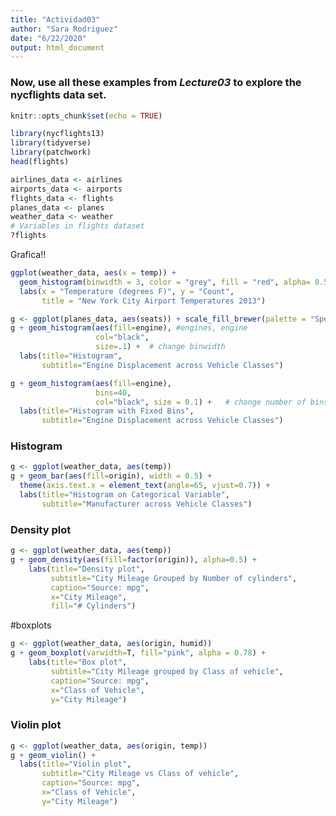 ---
title: "Actividad03"
author: "Sara Rodriguez"
date: "6/22/2020"
output: html_document
---

### Now, use all these examples from *Lecture03* to explore the nycflights data set. 

```{r setup, include=FALSE}
knitr::opts_chunk$set(echo = TRUE)
```


```{r, message=FALSE, warrning=FALSE}
library(nycflights13)
library(tidyverse)
library(patchwork)
head(flights)
```

```{r, message=FALSE, warrning=FALSE}
airlines_data <- airlines
airports_data <- airports
flights_data <- flights
planes_data <- planes
weather_data <- weather
# Variables in flights dataset
?flights
```

Grafica!! 

```{r, message=FALSE, warrning=FALSE}
ggplot(weather_data, aes(x = temp)) +
  geom_histogram(binwidth = 3, color = "grey", fill = "red", alpha= 0.5) + 
  labs(x = "Temperature (degrees F)", y = "Count", 
       title = "New York City Airport Temperatures 2013")
```


```{r, message=FALSE, warrning=FALSE}
g <- ggplot(planes_data, aes(seats)) + scale_fill_brewer(palette = "Spectral")
g + geom_histogram(aes(fill=engine), #engines, engine
                   col="black", 
                   size=.1) +  # change binwidth
  labs(title="Histogram", 
       subtitle="Engine Displacement across Vehicle Classes") 
```


```{r, message=FALSE, warrning=FALSE}
g + geom_histogram(aes(fill=engine), 
                   bins=40, 
                   col="black", size = 0.1) +   # change number of bins
  labs(title="Histogram with Fixed Bins", 
       subtitle="Engine Displacement across Vehicle Classes") 
```



### Histogram 
```{r, message=FALSE, warning=FALSE}
g <- ggplot(weather_data, aes(temp))
g + geom_bar(aes(fill=origin), width = 0.5) + 
  theme(axis.text.x = element_text(angle=65, vjust=0.7)) + 
  labs(title="Histogram on Categorical Variable", 
       subtitle="Manufacturer across Vehicle Classes") 
```



### Density plot
```{r}
g <- ggplot(weather_data, aes(temp))
g + geom_density(aes(fill=factor(origin)), alpha=0.5) + 
    labs(title="Density plot", 
         subtitle="City Mileage Grouped by Number of cylinders",
         caption="Source: mpg",
         x="City Mileage",
         fill="# Cylinders")
```

#boxplots

```{r}
g <- ggplot(weather_data, aes(origin, humid))
g + geom_boxplot(varwidth=T, fill="pink", alpha = 0.78) + 
    labs(title="Box plot", 
         subtitle="City Mileage grouped by Class of vehicle",
         caption="Source: mpg",
         x="Class of Vehicle",
         y="City Mileage")
```


### Violin plot 
```{r}
g <- ggplot(weather_data, aes(origin, temp))
g + geom_violin() + 
  labs(title="Violin plot", 
       subtitle="City Mileage vs Class of vehicle",
       caption="Source: mpg",
       x="Class of Vehicle",
       y="City Mileage")
```



